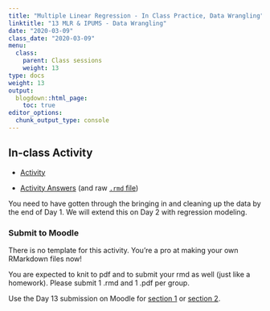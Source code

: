```yaml
---
title: "Multiple Linear Regression - In Class Practice, Data Wrangling"
linktitle: "13 MLR & IPUMS - Data Wrangling"
date: "2020-03-09"
class_date: "2020-03-09"
menu:
  class:
    parent: Class sessions
    weight: 13
type: docs
weight: 13
output:
  blogdown::html_page:
    toc: true
editor_options: 
  chunk_output_type: console
---
```


## In-class Activity

- [Activity](http://sds291.netlify.com/mlr/mlr_inclass_2020_v00.html)

- [Activity Answers](http://sds291.netlify.com/mlr/mlr_inclass_2020_answers_v00.html) (and raw [`.rmd` file](http://sds291.netlify.com/mlr/mlr_inclass_2020_answers_v00.rmd))

You need to have gotten through the bringing in and cleaning up the data by the end of Day 1.  We will extend this on Day 2 with regression modeling.

### Submit to Moodle
There is no template for this activity. You're a pro at making your own RMarkdown files now!

You are expected to knit to pdf and to submit your rmd as well (just like a homework). Please submit 1 .rmd and 1 .pdf per group.

Use the Day 13 submission on Moodle for [section 1](https://moodle.smith.edu/course/view.php?id=36873) or [section 2](https://moodle.smith.edu/course/view.php?id=36874). 